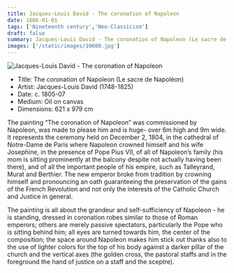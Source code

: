 ```yaml
---
title: Jacques-Louis David - The coronation of Napoleon
date: 1806-01-01
tags: ['Nineteenth century','Neo-Classicism']
draft: false
summary: Jacques-Louis David - The coronation of Napoleon (Le sacre de Napoléon)
images: ['/static/images/10600.jpg']
---
```


![Jacques-Louis David - The coronation of Napoleon](/static/images/10600.jpg)

* Title: The coronation of Napoleon (Le sacre de Napoléon)
* Artist: Jacques-Louis David (1748-1825)
* Date: c. 1805-07
* Medium: Oil on canvas
* Dimensions: 621 x 979 cm

The painting “The coronation of Napoleon” was commissioned by Napoleon, was made to please him and is huge- over 6m high and 9m wide. It represents the ceremony held on December 2, 1804, in the cathedral of Notre-Dame de Paris where Napoleon crowned himself and his wife Josephine, in the presence of Pope Pius VII, of all of Napoleon’s family (his mom is sitting prominently at the balcony despite not actually having been there), and of all the important people of his empire, such as Talleyrand, Murat and Berthier. The new emperor broke from tradition by crowning himself and pronouncing an oath guaranteeing the preservation of the gains of the French Revolution and not only the interests of the Catholic Church and Justice in general. 

The painting is all about the grandeur and self-sufficiency of Napoleon - he is standing, dressed in coronation robes similar to those of Roman emperors; others are merely passive spectators, particularly the Pope who is sitting behind him; all eyes are turned towards him, the center of the composition; the space around Napoleon makes him stick out thanks also to the use of lighter colors for the top of his body against a darker pillar of the church and the vertical axes (the golden cross, the pastoral staffs and in the foreground the hand of justice on a staff and the sceptre).
